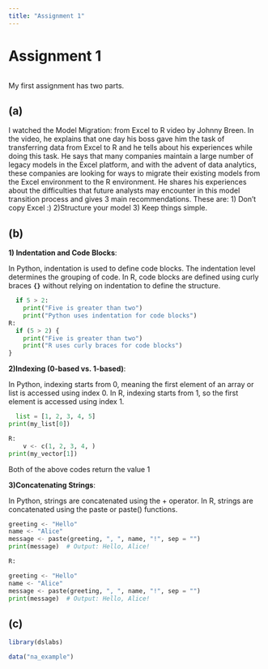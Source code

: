 ```yaml
---
title: "Assignment 1"
---
```


# Assignment 1

```{}
```

My first assignment has two parts.

## (a)

I watched the Model Migration: from Excel to R video by Johnny Breen. In the video, he explains that one day his boss gave him the task of transferring data from Excel to R and he tells about his experiences while doing this task. He says that many companies maintain a large number of legacy models in the Excel platform, and with the advent of data analytics, these companies are looking for ways to migrate their existing models from the Excel environment to the R environment. He shares his experiences about the difficulties that future analysts may encounter in this model transition process and gives 3 main recommendations. These are: 1) Don't copy Excel :) 2)Structure your model 3) Keep things simple.

## (b)

**1) Indentation and Code Blocks**:

In Python, indentation is used to define code blocks. The indentation level determines the grouping of code. In R, code blocks are defined using curly braces **`{}`** without relying on indentation to define the structure.

```{Python:}
  if 5 > 2:
    print("Five is greater than two")
    print("Python uses indentation for code blocks")
R:
  if (5 > 2) {
    print("Five is greater than two")
    print("R uses curly braces for code blocks")
}
```

**2)Indexing (0-based vs. 1-based)**:

In Python, indexing starts from 0, meaning the first element of an array or list is accessed using index 0. In R, indexing starts from 1, so the first element is accessed using index 1.

```{python:}
  list = [1, 2, 3, 4, 5]
print(my_list[0])

R:
    v <- c(1, 2, 3, 4, )
print(my_vector[1])

```

Both of the above codes return the value 1

**3)Concatenating Strings**:

In Python, strings are concatenated using the + operator. In R, strings are concatenated using the paste or paste() functions.

```{python:}
  
greeting <- "Hello"
name <- "Alice"
message <- paste(greeting, ", ", name, "!", sep = "")
print(message)  # Output: Hello, Alice!

R:

greeting <- "Hello"
name <- "Alice"
message <- paste(greeting, ", ", name, "!", sep = "")
print(message)  # Output: Hello, Alice!
```

## **(c)**

```r
library(dslabs)

data("na_example")
```
